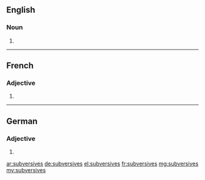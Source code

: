 ==English==

===Noun===
{{head|en|plural}}

# {{plural of|subversive|lang=en}}

----

==French==

===Adjective===
{{fr-adj-form}} {{f-p}}

# {{feminine plural of|subversif|lang=fr}}

----

==German==

===Adjective===
{{head|de|adjective form}}

# {{inflected form of|subversiv|lang=de}}

[[ar:subversives]]
[[de:subversives]]
[[el:subversives]]
[[fr:subversives]]
[[mg:subversives]]
[[my:subversives]]